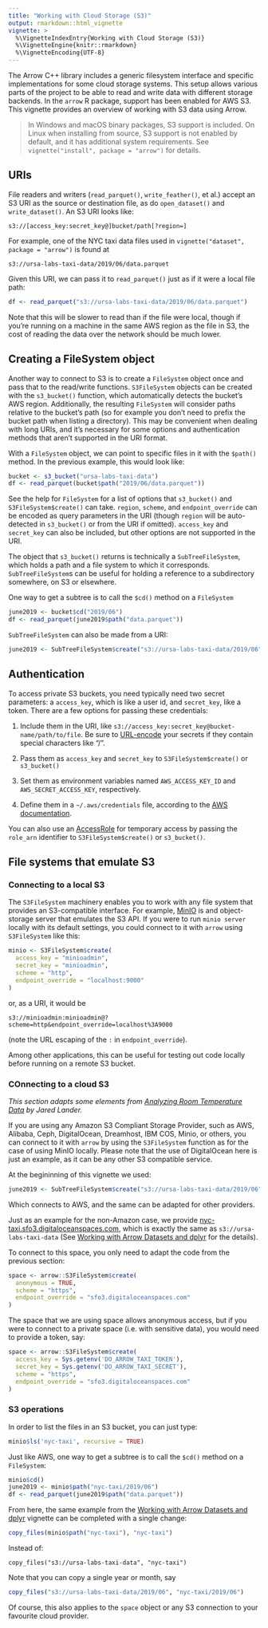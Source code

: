 ```yaml
---
title: "Working with Cloud Storage (S3)"
output: rmarkdown::html_vignette
vignette: >
  %\VignetteIndexEntry{Working with Cloud Storage (S3)}
  %\VignetteEngine{knitr::rmarkdown}
  %\VignetteEncoding{UTF-8}
---
```


The Arrow C++ library includes a generic filesystem interface and specific
implementations for some cloud storage systems. This setup allows various
parts of the project to be able to read and write data with different storage
backends. In the `arrow` R package, support has been enabled for AWS S3.
This vignette provides an overview of working with S3 data using Arrow.

> In Windows and macOS binary packages, S3 support is included. On Linux when installing from source, S3 support is not enabled by default, and it has additional system requirements. See `vignette("install", package = "arrow")` for details.

## URIs

File readers and writers (`read_parquet()`, `write_feather()`, et al.)
accept an S3 URI as the source or destination file,
as do `open_dataset()` and `write_dataset()`.
An S3 URI looks like:

```
s3://[access_key:secret_key@]bucket/path[?region=]
```

For example, one of the NYC taxi data files used in `vignette("dataset", package = "arrow")` is found at

```
s3://ursa-labs-taxi-data/2019/06/data.parquet
```

Given this URI, we can pass it to `read_parquet()` just as if it were a local file path:

```r
df <- read_parquet("s3://ursa-labs-taxi-data/2019/06/data.parquet")
```

Note that this will be slower to read than if the file were local,
though if you're running on a machine in the same AWS region as the file in S3,
the cost of reading the data over the network should be much lower.

## Creating a FileSystem object

Another way to connect to S3 is to create a `FileSystem` object once and pass
that to the read/write functions.
`S3FileSystem` objects can be created with the `s3_bucket()` function, which
automatically detects the bucket's AWS region. Additionally, the resulting
`FileSystem` will consider paths relative to the bucket's path (so for example
you don't need to prefix the bucket path when listing a directory).
This may be convenient when dealing with
long URIs, and it's necessary for some options and authentication methods
that aren't supported in the URI format.

With a `FileSystem` object, we can point to specific files in it with the `$path()` method.
In the previous example, this would look like:

```r
bucket <- s3_bucket("ursa-labs-taxi-data")
df <- read_parquet(bucket$path("2019/06/data.parquet"))
```

See the help for `FileSystem` for a list of options that `s3_bucket()` and `S3FileSystem$create()`
can take. `region`, `scheme`, and `endpoint_override` can be encoded as query
parameters in the URI (though `region` will be auto-detected in `s3_bucket()` or from the URI if omitted).
`access_key` and `secret_key` can also be included,
but other options are not supported in the URI.

The object that `s3_bucket()` returns is technically a `SubTreeFileSystem`, which holds a path and a file system to which it corresponds. `SubTreeFileSystem`s can be useful for holding a reference to a subdirectory somewhere, on S3 or elsewhere.

One way to get a subtree is to call the `$cd()` method on a `FileSystem`

```r
june2019 <- bucket$cd("2019/06")
df <- read_parquet(june2019$path("data.parquet"))
```

`SubTreeFileSystem` can also be made from a URI:

```r
june2019 <- SubTreeFileSystem$create("s3://ursa-labs-taxi-data/2019/06")
```

## Authentication

To access private S3 buckets, you need typically need two secret parameters:
a `access_key`, which is like a user id,
and `secret_key`, like a token.
There are a few options for passing these credentials:

1. Include them in the URI, like `s3://access_key:secret_key@bucket-name/path/to/file`. Be sure to [URL-encode](https://en.wikipedia.org/wiki/Percent-encoding) your secrets if they contain special characters like "/".

2. Pass them as `access_key` and `secret_key` to `S3FileSystem$create()` or `s3_bucket()`

3. Set them as environment variables named `AWS_ACCESS_KEY_ID` and `AWS_SECRET_ACCESS_KEY`, respectively.

4. Define them in a `~/.aws/credentials` file, according to the [AWS documentation](https://docs.aws.amazon.com/sdk-for-cpp/v1/developer-guide/credentials.html).

You can also use an [AccessRole](https://docs.aws.amazon.com/STS/latest/APIReference/API_AssumeRole.html)
for temporary access by passing the `role_arn` identifier to `S3FileSystem$create()` or `s3_bucket()`.

## File systems that emulate S3

### Connecting to a local S3

The `S3FileSystem` machinery enables you to work with any file system that
provides an S3-compatible interface. For example, [MinIO](https://min.io/) is
and object-storage server that emulates the S3 API. If you were to
run `minio server` locally with its default settings, you could connect to
it with `arrow` using `S3FileSystem` like this:

```r
minio <- S3FileSystem$create(
  access_key = "minioadmin",
  secret_key = "minioadmin",
  scheme = "http",
  endpoint_override = "localhost:9000"
)
```

or, as a URI, it would be

```
s3://minioadmin:minioadmin@?scheme=http&endpoint_override=localhost%3A9000
```

(note the URL escaping of the `:` in `endpoint_override`).

Among other applications, this can be useful for testing out code locally before
running on a remote S3 bucket.

### COnnecting to a cloud S3

*This section adapts some elements from [Analyzing Room Temperature Data](https://www.jaredlander.com/2021/03/analyzing-room-temperature-data/#getting-the-data)
by Jared Lander.*

If you are using any Amazon S3 Compliant Storage Provider, such as AWS, Alibaba, 
Ceph, DigitalOcean, Dreamhost, IBM COS, Minio, or others, you can connect to it 
with `arrow` by using the `S3FileSystem` function as for the case of using 
MinIO locally. Please note that the use of DigitalOcean here is just an example,
as it can be any other S3 compatible service.

At the begininning of this vignette we used:

```r
june2019 <- SubTreeFileSystem$create("s3://ursa-labs-taxi-data/2019/06")
```

Which connects to AWS, and the same can be adapted for other providers.

Just as an example for the non-Amazon case, we provide 
[nyc-taxi.sfo3.digitaloceanspaces.com](https://nyc-taxi.sfo3.digitaloceanspaces.com), 
which is exactly the same as `s3://ursa-labs-taxi-data` (See
[Working with Arrow Datasets and dplyr](dataset.html) for the details).

To connect to this space, you only need to adapt the code from the previous
section:

```r
space <- arrow::S3FileSystem$create(
  anonymous = TRUE,
  scheme = "https",
  endpoint_override = "sfo3.digitaloceanspaces.com"
)
```

The space that we are using space allows anonymous access, but if you were to 
connect to a private space (i.e. with sensitive data), you would need to 
provide a token, say:

```r
space <- arrow::S3FileSystem$create(
  access_key = Sys.getenv('DO_ARROW_TAXI_TOKEN'),
  secret_key = Sys.getenv('DO_ARROW_TAXI_SECRET'),
  scheme = "https",
  endpoint_override = "sfo3.digitaloceanspaces.com"
)
```


### S3 operations

In order to list the files in an S3 bucket, you can just type:

```r
minio$ls('nyc-taxi', recursive = TRUE)
```

Just like AWS, one way to get a subtree is to call the `$cd()` method on a 
`FileSystem`:

```r
minio$cd()
june2019 <- minio$path("nyc-taxi/2019/06")
df <- read_parquet(june2019$path("data.parquet"))
```

From here, the same example from the 
[Working with Arrow Datasets and dplyr](dataset.html) vignette can be completed 
with a single change:

```r 
copy_files(minio$path("nyc-taxi"), "nyc-taxi")
```

Instead of:

```
copy_files("s3://ursa-labs-taxi-data", "nyc-taxi")
```

Note that you can copy a single year or month, say
```r 
copy_files("s3://ursa-labs-taxi-data/2019/06", "nyc-taxi/2019/06")
```

Of course, this also applies to the `space` object or any S3 connection to your
favourite cloud provider.
